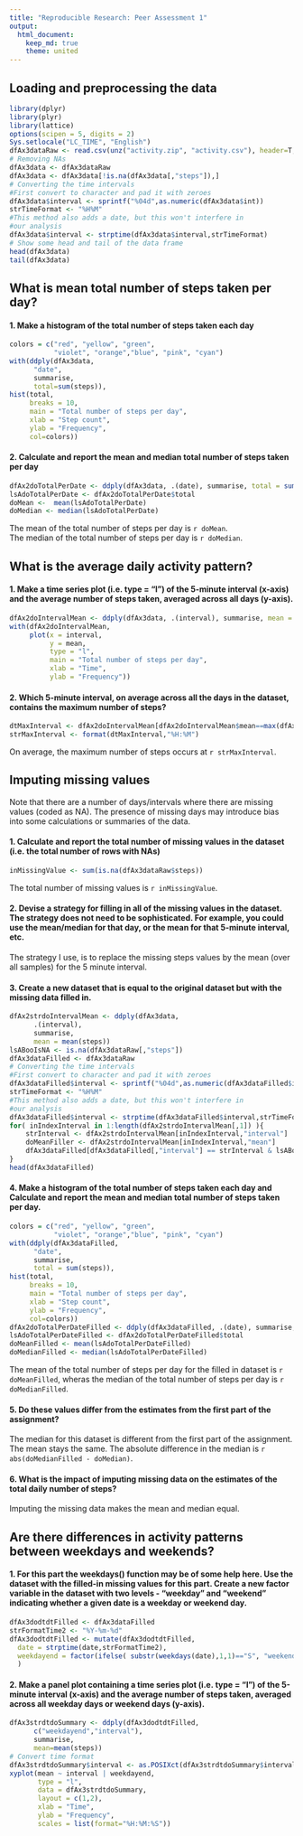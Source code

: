 ```yaml
---
title: "Reproducible Research: Peer Assessment 1"
output: 
  html_document:
    keep_md: true
    theme: united
---
```



## Loading and preprocessing the data
```r
library(dplyr)
library(plyr)
library(lattice)
options(scipen = 5, digits = 2)
Sys.setlocale("LC_TIME", "English")
dfAx3dataRaw <- read.csv(unz("activity.zip", "activity.csv"), header=T,sep=",",stringsAsFactors=FALSE)
# Removing NAs
dfAx3data <- dfAx3dataRaw
dfAx3data <- dfAx3data[!is.na(dfAx3data[,"steps"]),]
# Converting the time intervals
#First convert to character and pad it with zeroes
dfAx3data$interval <- sprintf("%04d",as.numeric(dfAx3data$int))
strTimeFormat <- "%H%M"
#This method also adds a date, but this won't interfere in
#our analysis
dfAx3data$interval <- strptime(dfAx3data$interval,strTimeFormat)
# Show some head and tail of the data frame
head(dfAx3data)
tail(dfAx3data)
```
## What is mean total number of steps taken per day?
#### 1. Make a histogram of the total number of steps taken each day
```r
colors = c("red", "yellow", "green",
           "violet", "orange","blue", "pink", "cyan")
with(ddply(dfAx3data,
      "date",
      summarise,
      total=sum(steps)),
hist(total,
     breaks = 10,
     main = "Total number of steps per day",
     xlab = "Step count",
     ylab = "Frequency",
     col=colors))
```

#### 2. Calculate and report the mean and median total number of steps taken per day
```r
dfAx2doTotalPerDate <- ddply(dfAx3data, .(date), summarise, total = sum(steps))
lsAdoTotalPerDate <- dfAx2doTotalPerDate$total
doMean <-  mean(lsAdoTotalPerDate)
doMedian <- median(lsAdoTotalPerDate)
```

The mean of the total number of steps per day is `r doMean`.  
The median of the total number of steps per day is `r doMedian`.

## What is the average daily activity pattern?
#### 1.  Make a time series plot (i.e. type = "l") of the 5-minute interval (x-axis) and the average number of steps taken, averaged across all days (y-axis).  
```r
dfAx2doIntervalMean <- ddply(dfAx3data, .(interval), summarise, mean = mean(steps))
with(dfAx2doIntervalMean,
     plot(x = interval,
          y = mean,
          type = "l",
          main = "Total number of steps per day",
          xlab = "Time",
          ylab = "Frequency"))
```

#### 2. Which 5-minute interval, on average across all the days in the dataset, contains the maximum number of steps?
```r
dtMaxInterval <- dfAx2doIntervalMean[dfAx2doIntervalMean$mean==max(dfAx2doIntervalMean$mean),"interval"]
strMaxInterval <- format(dtMaxInterval,"%H:%M")
```

On average, the maximum number of steps occurs at `r strMaxInterval`.

## Imputing missing values

Note that there are a number of days/intervals where there are missing values (coded as NA). The presence of missing days may introduce bias into some calculations or summaries of the data.

#### 1. Calculate and report the total number of missing values in the dataset (i.e. the total number of rows with NAs)
```r
inMissingValue <- sum(is.na(dfAx3dataRaw$steps))
```

The total number of missing values is `r inMissingValue`.

#### 2. Devise a strategy for filling in all of the missing values in the dataset. The strategy does not need to be sophisticated. For example, you could use the mean/median for that day, or the mean for that 5-minute interval, etc.
The strategy I use, is to replace the missing steps values by the mean (over all samples) for the 5 minute interval.


#### 3. Create a new dataset that is equal to the original dataset but with the missing data filled in.
```r
dfAx2strdoIntervalMean <- ddply(dfAx3data,
      .(interval),
      summarise,
      mean = mean(steps))
lsABooIsNA <- is.na(dfAx3dataRaw[,"steps"])
dfAx3dataFilled <- dfAx3dataRaw
# Converting the time intervals
#First convert to character and pad it with zeroes
dfAx3dataFilled$interval <- sprintf("%04d",as.numeric(dfAx3dataFilled$int))
strTimeFormat <- "%H%M"
#This method also adds a date, but this won't interfere in
#our analysis
dfAx3dataFilled$interval <- strptime(dfAx3dataFilled$interval,strTimeFormat)
for( inIndexInterval in 1:length(dfAx2strdoIntervalMean[,1]) ){
    strInterval <- dfAx2strdoIntervalMean[inIndexInterval,"interval"]
    doMeanFiller <- dfAx2strdoIntervalMean[inIndexInterval,"mean"]
    dfAx3dataFilled[dfAx3dataFilled[,"interval"] == strInterval & lsABooIsNA,"steps"] <- doMeanFiller
}
head(dfAx3dataFilled)
```

#### 4. Make a histogram of the total number of steps taken each day and Calculate and report the mean and median total number of steps taken per day.
```r
colors = c("red", "yellow", "green",
           "violet", "orange","blue", "pink", "cyan")
with(ddply(dfAx3dataFilled,
      "date",
      summarise,
      total = sum(steps)),
hist(total,
     breaks = 10,
     main = "Total number of steps per day",
     xlab = "Step count",
     ylab = "Frequency",
     col=colors))
dfAx2doTotalPerDateFilled <- ddply(dfAx3dataFilled, .(date), summarise, total = sum(steps))
lsAdoTotalPerDateFilled <- dfAx2doTotalPerDateFilled$total
doMeanFilled <- mean(lsAdoTotalPerDateFilled)
doMedianFilled <- median(lsAdoTotalPerDateFilled)
```

The mean of the total number of steps per day for the filled in dataset is
`r doMeanFilled`, wheras the median of the total number of steps per day is
`r doMedianFilled`.

#### 5. Do these values differ from the estimates from the first part of the assignment?
The median for this dataset is different from the first part of the assignment.
The mean stays the same.
The absolute difference in the median is `r abs(doMedianFilled - doMedian)`.

#### 6. What is the impact of imputing missing data on the estimates of the total daily number of steps?
Imputing the missing data makes the mean and median equal.

## Are there differences in activity patterns between weekdays and weekends?

#### 1. For this part the weekdays() function may be of some help here. Use the dataset with the filled-in missing values for this part. Create a new factor variable in the dataset with two levels - "weekday" and "weekend" indicating whether a given date is a weekday or weekend day.

```r
dfAx3dodtdtFilled <- dfAx3dataFilled
strFormatTime2 <- "%Y-%m-%d"
dfAx3dodtdtFilled <- mutate(dfAx3dodtdtFilled,
  date = strptime(date,strFormatTime2),
  weekdayend = factor(ifelse( substr(weekdays(date),1,1)=="S", "weekend", "weekday"))
  )
```


#### 2. Make a panel plot containing a time series plot (i.e. type = "l") of the 5-minute interval (x-axis) and the average number of steps taken, averaged across all weekday days or weekend days (y-axis).

```r
dfAx3strdtdoSummary <- ddply(dfAx3dodtdtFilled,
      c("weekdayend","interval"),
      summarise,
      mean=mean(steps))
# Convert time format
dfAx3strdtdoSummary$interval <- as.POSIXct(dfAx3strdtdoSummary$interval)
xyplot(mean ~ interval | weekdayend,
       type = "l",
       data = dfAx3strdtdoSummary,
       layout = c(1,2),
       xlab = "Time",
       ylab = "Frequency",
       scales = list(format="%H:%M:%S"))
```